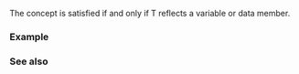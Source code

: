{{cpp/experimental/reflect/title|Variable}}
{{cpp/experimental/reflect/navbar}}
{{ddcl | since=reflection_ts | header=experimental/reflect | 1=
template&lt; class T &gt;
concept Variable = Typed&lt;T&gt; &amp;&amp; /* see below */;
}}

The {{tt|Variable}} concept is satisfied if and only if T reflects a variable or data member.

===Example===
{{todo|examples}}

===See also===
{{todo|templatization}}